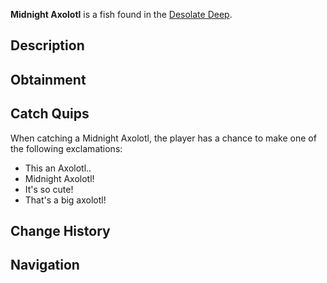 {{FishInfobox
|image          = Midnight Axolotl.png
|rarity         = Legendary
|sea            = First Sea
|location       = [[Desolate Deep]]
|sublocation    = 
|sources        = Fishing Rod
|radar_location = 
|prog_speed     = -70
|xp             = 550
|weather        = 
|time           = Night
|season         = Spring, Autumn
|bait           = Insect
|base_weight    = 3
|base_value     = 1100
|weight_range   = 2
|base_chance    = 0.15
|base_resil     = 50
}}
'''Midnight Axolotl''' is a {{Rarity|Legendary}} fish found in the [[Desolate Deep]].

== Description ==
{{Description|The Midnight Axolotl is a variant of Axolotl that has adapted to the Desolate Deep. Midnight Axolotls are known for their adorable looks and giant size compared to regular Axolotls. They are most commonly seen at night while other fish sleep. It has been theorized that the glowing gills on the sides of their head have evolved, allowing them to use echolocation to see predators in even the darkest waters. Despite being on the lower end of the food chain, they use their agility and abilities to hide within the Desolate Deep. It is currently unknown how many Midnight Axolotls are residing there|Bestiary Entry}}

== Obtainment ==
{{Description|Hangs out near the deepest parts of the Desolate Deep during the Night.|Bestiary Hint}}
{{Fish Availability|
Desolate Deep/Desolate Pocket
|top_rods      = 
Leviathan's Fang Rod\6033.53\35034.04;
Great Rod of Oscar\5866.93\32714.45;
Free Spirit Rod\5777.92\33514.14;
Astralhook Rod\5709.89\32077.03;
Ethereal Prism Rod\5656.09\31794.07;
Training Rod\5164.85\27251.16;
Flimsy Rod\4794.85\26319.27;
Seraphic Rod\5653.23\31964.6;
Lucky Rod\2999.95\18636.26;
No-Life Rod\5593.21\31838.44;
Trident Rod\5334.06\30939.61;
Challenger's Rod\5246.56\29841.39;
Rod Of The Forgotten Fang\5176.77\29291.05;
Blazebringer Rod\4904.76\27988.9;
Rod Of The Depths\4597.43\26069.46;
Verdant Shear Rod\4570.74\26151.3;
Zeus Rod\4560.31\26023.28;
Rod Of The Exalted One\4461.73\25159.69;
Depthseeker Rod\4260.82\24400.32;
Avalanche Rod\3799.45\21766.21;
Volcanic Rod\3570.49\20374.92;
Steady Rod\1413.11\8138.72
|recommended   = Ethereal Prism Rod
}}

== Catch Quips ==
When catching a Midnight Axolotl, the player has a chance to make one of the following exclamations:
* This an Axolotl..
* Midnight Axolotl!
* It's so cute!
* That's a big axolotl!

== Change History ==
{{Change History|{{subst:Current Version}}}}

== Navigation ==
{{Fish Navbox|Desolate Deep}}